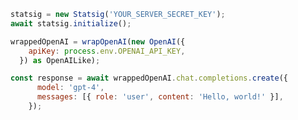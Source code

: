 ```js
statsig = new Statsig('YOUR_SERVER_SECRET_KEY');
await statsig.initialize();

wrappedOpenAI = wrapOpenAI(new OpenAI({
    apiKey: process.env.OPENAI_API_KEY,
  }) as OpenAILike);

const response = await wrappedOpenAI.chat.completions.create({
      model: 'gpt-4',
      messages: [{ role: 'user', content: 'Hello, world!' }],
    });
```